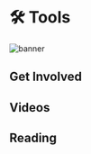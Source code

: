 
# 🛠 Tools

![banner](img/Tools.svg)

<Description
  text="Building something great is a waste of time if no one can use it. That's why
  we've built industry-leading tools to secure your assets, trade your personal
  compute power, and onboard your community."
/>

## Get Involved

<Cards>
  <Card
    title="<p><strong>Get the Finnie Wallet</strong></p>"
    description=" <p>Worry free web3. We've designed Finnie as your browsing companion, so that you don't have to worry.</p>"
    link="https://chrome.google.com/webstore/detail/finnie/cjmkndjhnagcfbpiemnkdpomccnjblmj"
    linkText="Get the Wallet Today"
    svgName="finnie"
    cardPerRow="3"
  />
  <Card
    title="<p><strong>Start Running a Koii Node</strong></p>"
    description="<p>Rent a personal device to the network, and start earning passive income with your existing hardware.</p>"
    link="/develop/microservices-and-tasks/run-a-task-node"
    linkText="Start Earning KOII"
    svgName="node"
    cardPerRow="3"
  />
  <Card
    title="<p><strong>Build your Koii DID</strong></p>"
    description=" <p>Your reputation on Koii is everything. Link your node, your social reputation, and your existing online presence together with ease.</p>"
    link="https://blog.koii.network/DID/"
    linkText="Check out DIDs"
    svgName="koiiDid"
    cardPerRow="3"
  />
</Cards>

## Videos

<Cards>
  <Card
    title="<p>Twitter Space - What's new with Finnie?</p>"
    link="https://youtu.be/IgJ5HesnVjA"
    linkText="Watch the Video"
    svgName="finnieVideo"
    cardPerRow="3"
  />
  <Card
    title="<p>Using Koii-X to build a Crowdfunding Portal</p>"
    link="https://youtube.com/watch?v=PBJDM_ZY2WI&si=EnSIkaIECMiOmarE"
    linkText="Watch the Video"
    svgName="koiiXVideo"
    cardPerRow="3"
  />
</Cards>

## Reading

<Cards>
  <Card
    title="<p><strong>Finnie Developer Docs</strong></p>"
    link="/develop/build-dapps-with-koii/integrating-wallets/finnie-wallet"
    linkText="Start Building With Finnie"
    svgName="finnie"
    cardPerRow="3"
  />
  <Card
    title="<p><strong>Why you need a Koii DID (Decentralized Identity)</strong></p>"
    link="https://blog.koii.network/Why-you-Need-a-Koii-DID/"
    linkText="Learn more about DIDs"
    svgName="koiiDid"
    cardPerRow="3"
  />
  <Card
    title="<p><strong>Build the dApp of Your Dreams With Koii-X</strong></p>"
    link="/develop/build-dapps-with-koii/welcome-to-koii-x"
    linkText="Try Koii-X"
    svgName="koiiX"
    cardPerRow="3"
  />
</Cards>
